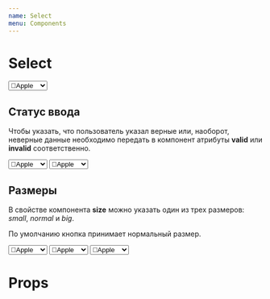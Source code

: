 ```yaml
---
name: Select
menu: Components
---
```



# Select

<Playground>
  <Select>
    <option>🍏Apple</option>
    <option>🍊Orange</option>
    <option>🍉Melon</option>
  </Select>
</Playground>

## Статус ввода

Чтобы указать, что пользователь указал верные или, наоборот, неверные данные
необходимо передать в компонент атрибуты **valid** или **invalid** соответственно.

<Playground>
  <div className="margins">
    <Select valid>
      <option>🍏Apple</option>
      <option>🍊Orange</option>
      <option>🍉Melon</option>
    </Select>
    <Select invalid>
      <option>🍏Apple</option>
      <option>🍊Orange</option>
      <option>🍉Melon</option>
    </Select>
  </div>
</Playground>

## Размеры

В свойстве компонента **size** можно указать один из трех размеров: _small_, _normal_ и _big_.

По умолчанию кнопка принимает нормальный размер.

<Playground>
  <div className="margins">
    <Select theme="primary" size="small">
      <option>🍏Apple</option>
      <option>🍊Orange</option>
      <option>🍉Melon</option>
    </Select>
    <Select theme="primary" size="normal">
      <option>🍏Apple</option>
      <option>🍊Orange</option>
      <option>🍉Melon</option>
    </Select>
    <Select theme="primary" size="big">
      <option>🍏Apple</option>
      <option>🍊Orange</option>
      <option>🍉Melon</option>
    </Select>
  </div>
</Playground>

# Props

<Props of={Select} />
